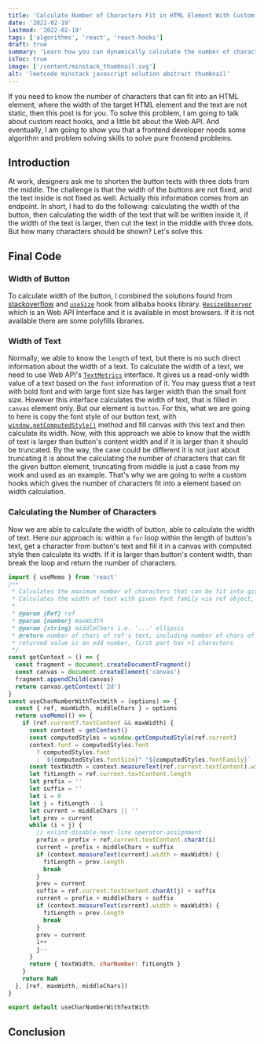 ```yaml
---
title: 'Calculate Number of Characters Fit in HTML Element With Custom React Hook'
date: '2022-02-19'
lastmod: '2022-02-19'
tags: ['algorithms', 'react', 'react-hooks']
draft: true
summary: 'Learn how you can dynamically calculate the number of characters that can fit into an html element'
isToc: true
image: ['/content/minstack_thumbnail.svg']
alt: 'leetcode minstack javascript solution abstract thumbnail'
---
```


If you need to know the number of characters that can fit into an HTML element, where the width of the target HTML element and the text are not static, then this post is for you.
To solve this problem, I am going to talk about custom react hooks, and a little bit about the Web API. And eventually, I am going to show you that a frontend developer needs some algorithm and problem solving skills to solve pure frontend problems.

## Introduction

At work, designers ask me to shorten the button texts with three dots from the middle. The challenge is that the width of the buttons are not fixed, and the text inside is not fixed as well. Actually this information comes from an endpoint. In short, I had to do the following: calculating the width of the button, then calculating the width of the text that will be written inside it, if the width of the text is larger, then cut the text in the middle with three dots. But how many characters should be shown? Let's solve this.

## Final Code

### Width of Button

To calculate width of the button, I combined the solutions found from [stackoverflow](https://stackoverflow.com/questions/68547290/measure-width-of-component-without-re-loading-the-page) and [`useSize`](https://github.com/alibaba/hooks/blob/master/packages/hooks/src/useSize/index.ts) hook from alibaba hooks library.
[`ResizeObserver`](https://developer.mozilla.org/en-US/docs/Web/API/ResizeObserver#examples) which is an Web API Interface and it is available in most browsers. If it is not available there are some polyfills libraries.

### Width of Text

Normally, we able to know the `length` of text, but there is no such direct information about the width of a text. To calculate the width of a text, we need to use Web API's [`TextMetrics`](https://developer.mozilla.org/en-US/docs/Web/API/TextMetrics/width) interface. It gives us a read-only width value of a text based on the `font` information of it. You may guess that a text with bold font and with large font size has larger width than the small font size.
However this interface calculates the width of text, that is filled in `canvas` element only. But our element is `button`. For this, what we are going to here is copy the font style of our button text, with [`window.getComputedStyle()`](https://developer.mozilla.org/en-US/docs/Web/API/Window/getComputedStyle) method and fill canvas with this text and then calculate its width. Now, with this approach we able to know that the width of text is larger than button's content width and if it is larger than it should be truncated. By the way, the case could be different it is not just about truncating it is about the calculating the number of characters that can fit the given button element, truncating from middle is just a case from my work and used as an example.
That's why we are going to write a custom hooks which gives the number of characters fit into a element based on width calculation.

### Calculating the Number of Characters

Now we are able to calculate the width of button, able to calculate the width of text. Here our approach is: within a `for` loop within the length of button's text, get a character from button's text and fill it in a canvas with computed style then calculate its width. If it is larger than button's content width, than break the loop and return the number of characters.

```js
import { useMemo } from 'react'
/**
 * Calculates the maximum number of characters that can be fit into give maxwidth.
 * Calculates the width of text with given font family via ref object, in terms of px
 *
 * @param {Ref} ref
 * @param {number} maxWidth
 * @param {string} middleChars i.e. '...' ellipsis
 * @return number of chars of ref's text, including number of chars of given/default
 * returned value is an odd number, first part has +1 characters
 */
const getContext = () => {
  const fragment = document.createDocumentFragment()
  const canvas = document.createElement('canvas')
  fragment.appendChild(canvas)
  return canvas.getContext('2d')
}
const useCharNumberWithTextWith = (options) => {
  const { ref, maxWidth, middleChars } = options
  return useMemo(() => {
    if (ref.current?.textContent && maxWidth) {
      const context = getContext()
      const computedStyles = window.getComputedStyle(ref.current)
      context.font = computedStyles.font
        ? computedStyles.font
        : `${computedStyles.fontSize}" "${computedStyles.fontFamily}`
      const textWidth = context.measureText(ref.current.textContent).width
      let fitLength = ref.current.textContent.length
      let prefix = ''
      let suffix = ''
      let i = 0
      let j = fitLength - 1
      let current = middleChars || ''
      let prev = current
      while (i < j) {
        // eslint-disable-next-line operator-assignment
        prefix = prefix + ref.current.textContent.charAt(i)
        current = prefix + middleChars + suffix
        if (context.measureText(current).width > maxWidth) {
          fitLength = prev.length
          break
        }
        prev = current
        suffix = ref.current.textContent.charAt(j) + suffix
        current = prefix + middleChars + suffix
        if (context.measureText(current).width > maxWidth) {
          fitLength = prev.length
          break
        }
        prev = current
        i++
        j--
      }
      return { textWidth, charNumber: fitLength }
    }
    return NaN
  }, [ref, maxWidth, middleChars])
}

export default useCharNumberWithTextWith
```

## Conclusion
